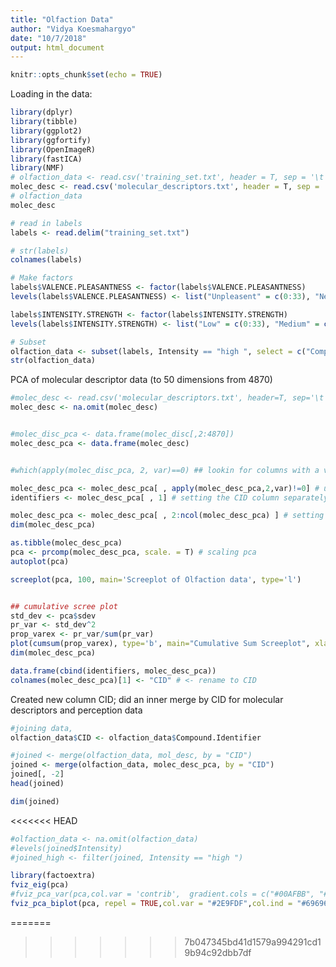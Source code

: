 ```yaml
---
title: "Olfaction Data"
author: "Vidya Koesmahargyo"
date: "10/7/2018"
output: html_document
---
```


```r
knitr::opts_chunk$set(echo = TRUE)
```


Loading in the data:
```r
library(dplyr)
library(tibble)
library(ggplot2)
library(ggfortify)
library(OpenImageR)
library(fastICA)
library(NMF)
# olfaction_data <- read.csv('training_set.txt', header = T, sep = '\t')
molec_desc <- read.csv('molecular_descriptors.txt', header = T, sep = '\t')
# olfaction_data
molec_desc
```

```r

# read in labels
labels <- read.delim("training_set.txt")

# str(labels)
colnames(labels)

# Make factors
labels$VALENCE.PLEASANTNESS <- factor(labels$VALENCE.PLEASANTNESS)
levels(labels$VALENCE.PLEASANTNESS) <- list("Unpleasent" = c(0:33), "Neutral" = c(34:66), "Pleasant" = c(67:100))

labels$INTENSITY.STRENGTH <- factor(labels$INTENSITY.STRENGTH)
levels(labels$INTENSITY.STRENGTH) <- list("Low" = c(0:33), "Medium" = c(34:66), "High" = c(67:100))

# Subset
olfaction_data <- subset(labels, Intensity == "high ", select = c("Compound.Identifier", "VALENCE.PLEASANTNESS", "INTENSITY.STRENGTH"))
str(olfaction_data)

```




PCA of molecular descriptor data (to 50 dimensions from 4870)
```r
#molec_desc <- read.csv('molecular_descriptors.txt', header=T, sep='\t')
molec_desc <- na.omit(molec_desc)


#molec_disc_pca <- data.frame(molec_disc[,2:4870])
molec_desc_pca <- data.frame(molec_desc)


#which(apply(molec_disc_pca, 2, var)==0) ## lookin for columns with a variance of 0

molec_desc_pca <- molec_desc_pca[ , apply(molec_desc_pca,2,var)!=0] # using only columns with variance > 0
identifiers <- molec_desc_pca[ , 1] # setting the CID column separately

molec_desc_pca <- molec_desc_pca[ , 2:ncol(molec_desc_pca) ] # setting all other columns
dim(molec_desc_pca)

as.tibble(molec_desc_pca)
pca <- prcomp(molec_desc_pca, scale. = T) # scaling pca
autoplot(pca)

screeplot(pca, 100, main='Screeplot of Olfaction data', type='l')


## cumulative scree plot
std_dev <- pca$sdev
pr_var <- std_dev^2
prop_varex <- pr_var/sum(pr_var)
plot(cumsum(prop_varex), type='b', main="Cumulative Sum Screeplot", xlab='Principle Component', ylab='Total Variance Proportion')
dim(molec_desc_pca)

data.frame(cbind(identifiers, molec_desc_pca))
colnames(molec_desc_pca)[1] <- "CID" # <- rename to CID

```

Created new column CID; did an inner merge by CID for molecular descriptors and perception data
```r
#joining data,
olfaction_data$CID <- olfaction_data$Compound.Identifier

#joined <- merge(olfaction_data, mol_desc, by = "CID")
joined <- merge(olfaction_data, molec_desc_pca, by = "CID")
joined[, -2]
head(joined)

dim(joined)

```
<<<<<<< HEAD
```r
#olfaction_data <- na.omit(olfaction_data)
#levels(joined$Intensity)
#joined_high <- filter(joined, Intensity == "high ")
```

```r
library(factoextra)
fviz_eig(pca)
#fviz_pca_var(pca,col.var = 'contrib',  gradient.cols = c("#00AFBB", "#E7B800", "#FC4E07"),repel=TRUE)
fviz_pca_biplot(pca, repel = TRUE,col.var = "#2E9FDF",col.ind = "#696969")
```
=======

>>>>>>> 7b047345bd41d1579a994291cd19b94c92dbb7df
